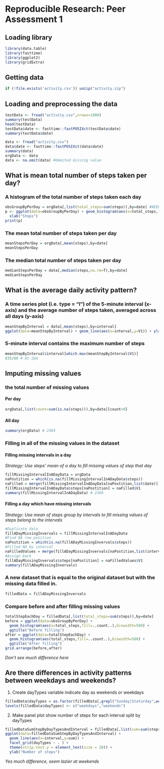 # Reproducible Research: Peer Assessment 1

## Loading library
```r
library(data.table)
library(fasttime)
library(ggplot2)
library(gridExtra)
```

## Getting data
```r
if (!file.exists('activity.csv')) unzip("activity.zip")
```

## Loading and preprocessing the data
```r
testData <- fread("activity.csv",nrows=1000)
summary(testData)
head(testData)
testData$date <- fasttime::fastPOSIXct(testData$date)
summary(testData$date)

data <- fread("activity.csv")
data$date <- fasttime::fastPOSIXct(data$date)
summary(data)
orgData <- data
data <- na.omit(data) #Ommited missing value
```


## What is mean total number of steps taken per day?
### A histogram of the total number of steps taken each day
```r
obsGroupByPerDay = orgData[,list(total_steps=sum(steps)),by=date] #NEED: V1 column name -> MeanOfSteps
p <- ggplot(data=obsGroupByPerDay) + geom_histogram(aes(x=total_steps,fill=..count..)) +
  xlab("Steps")
print(p)
```

### The mean total number of steps taken per day
```r
meanStepsPerDay = orgData[,mean(steps),by=date]
meanStepsPerDay
```

### The median total number of steps taken per day
```r
medianStepsPerDay = data[,median(steps,na.rm=T),by=date]
medianStepsPerDay
```

## What is the average daily activity pattern?
### A time series plot (i.e. type = "l") of the 5-minute interval (x-axis) and the average number of steps taken, averaged across all days (y-axis)
```r
meanStepByInterval = data[,mean(steps),by=interval]
ggplot(data=meanStepByInterval) + geom_line(aes(x=interval,y=V1)) + ylab("mean of steps")
```

### 5-minute interval contains the maximum number of steps
```r
meanStepByInterval$interval[which.max(meanStepByInterval$V1)]
835/60 # At 2pm
```

## Imputing missing values
### the total number of missing values
#### Per day
```r
orgData[,list(count=sum(is.na(steps))),by=date][count>0]
```
#### All day
```r
summary(orgData) # 2304
```

### Filling in all of the missing values in the dataset
#### Filling missing intervals in a day
*Strategy: Use steps' mean of a day to fill missing values of step that day*
```r
fillMissingIntervalInADayData = orgData
naPostition = which(is.na(fillMissingIntervalInADayData$steps))
naFilled = merge(fillMissingIntervalInADayData[naPostition,list(date)],medianStepsPerDay,by="date",all.x=TRUE) #Merge with median per day
fillMissingIntervalInADayData$steps[naPostition] = naFilled$V1
summary(fillMissingIntervalInADayData) # 2304
```

#### Filling a day which have missing intervals
*Strategy: Use mean of steps group by intervals to fill missing values of steps belong to the intervals*
```r
#Duplicate data
fillADayMissingInvervals = fillMissingIntervalInADayData
#Find NA row position
naPostition = which(is.na(fillADayMissingInvervals$steps))
#Filled NA by interval
naFilledValues = merge(fillADayMissingInvervals[naPostition,list(interval)],meanStepByInterval,by="interval",all.x=TRUE)
#Assign back
fillADayMissingInvervals$steps[naPostition] = naFilledValues$V1
summary(fillADayMissingInvervals)
```
### A new dataset that is equal to the original dataset but with the missing data filled in.
```r
filledData = fillADayMissingInvervals
```

### Compare before and after filling missing values
```r
totalStepEachDay = filledData[,list(total_steps=sum(steps)),by=date]
before = ggplot(data=obsGroupByPerDay) + 
  geom_histogram(aes(x=total_steps,fill=..count..),binwidth=500) + 
  ggtitle("Before filling")
after = ggplot(data=totalStepEachDay) + 
  geom_histogram(aes(total_steps,fill=..count..),binwidth=500) + 
  ggtitle("After filling")
grid.arrange(before,after)
```

*Don't see much difference here*

## Are there differences in activity patterns between weekdays and weekends?
1. Create dayTypes variable indicate day as weekends or weekdays
```r
filledData$dayTypes = as.factor(filledData[,grepl("Sunday|Staturday",weekdays(date))])
levels(filledData$dayTypes) <- c("weekdays","weekends")

```
2. Make panel plot show number of steps for each interval split by dayTypes
```r
filledDataSumStepByDayTypesAndInterval = filledData[,list(sum=sum(steps)),by=list(dayTypes,interval)]
ggplot(data=filledDataSumStepByDayTypesAndInterval) +
  geom_line(aes(x=interval,y=sum)) +
  facet_grid(dayTypes ~ . ) +
  theme(strip.text.y = element_text(size = 20)) +
  ylab("Number of steps")
```

*Yes much difference, seem lazier at weekends*

